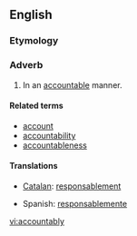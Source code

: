 ==English==
=== Etymology ===
{{suffix|accountable|ly}}

===Adverb===
{{en-adv}}

# In an [[accountable]] manner.

====Related terms====
*[[account]]
*[[accountability]]
*[[accountableness]]

====Translations====
{{trans-top|in an accountable manner}}
*[[Catalan]]: [[responsablement]]
{{trans-mid}}
*Spanish: [[responsablemente]]
{{trans-bottom}}
[[vi:accountably]]